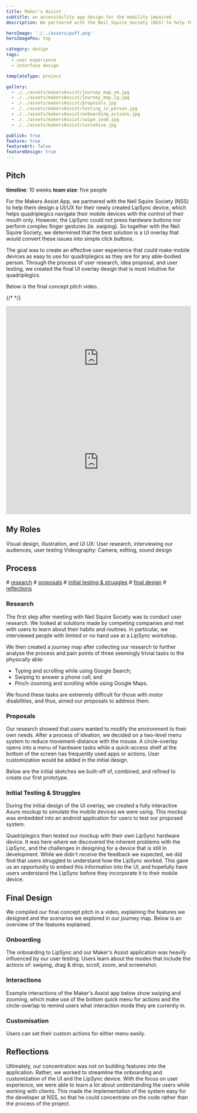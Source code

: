 ```yaml
---
title: Maker's Assist
subtitle: an accessibility app design for the mobility impaired
description: We partnered with the Neil Squire Society (NSS) to help them design a UI overlay for their newly created LipSync device, which helps quadriplegics navigate their mobile devices with the control of their mouth only.

heroImage: './../assets/puff.png'
heroImagePos: top

category: design
tags:
  - user experience
  - interface design

templateType: project

gallery:
  - ./../assets/makersAssist/journey_map_sm.jpg
  - ./../assets/makersAssist/journey_map_lg.jpg
  - ./../assets/makersAssist/proposals.jpg
  - ./../assets/makersAssist/testing_in_person.jpg
  - ./../assets/makersAssist/onboarding_actions.jpg
  - ./../assets/makersAssist/swipe_zoom.jpg
  - ./../assets/makersAssist/customise.jpg

publish: true
feature: true
featureArt: false
featureDesign: true
---
```



## Pitch

**timeline**: 10 weeks
**team size**: five people

For the Makers Assist App, we partnered with the Neil Squire Society (NSS) to help them design a UI/UX for their newly created LipSync device, which helps quadriplegics navigate their mobile devices with the control of their mouth only. However, the LipSync could not press hardware buttons nor perform complex finger gestures (ie. swiping). So together with the Neil Squire Society, we determined that the best solution is a UI overlay that would convert these issues into simple click buttons.

The goal was to create an effective user experience that could make mobile devices as easy to use for quadriplegics as they are for any able-bodied person. Through the process of user research, idea proposal, and user testing, we created the final UI overlay design that is most intuitive for quadriplegics.

Below is the final concept pitch video.

{/* <!-- TODO: Fix the iframe and squishing on mobile... --> */}
<div style="padding:56.25% 0 0 0;position:relative;"><iframe src="https://player.vimeo.com/video/211353188?h=6164afff67&byline=0&portrait=0" style="position:absolute;top:0;left:0;width:100%;height:100%;" frameborder="0" allow="autoplay; fullscreen; picture-in-picture" allowfullscreen></iframe></div><script src="https://player.vimeo.com/api/player.js"></script>

<div style="padding:56.25% 0 0 0;position:relative;"><iframe title="vimeo-player" src="https://player.vimeo.com/video/673665107?h=cd592bcdae&byline=0&portrait=0&title=0" style="position:absolute;top:0;left:0;width:100%;height:100%;" frameborder="0" allowfullscreen></iframe></div>

## My Roles

Visual design, illustration, and UI
UX: User research, interviewing our audiences, user testing
Videography: Camera, editing, sound design


## Process
\# [research](#research)
\# [proposals](#proposals)
\# [initial testing & struggles](#initial-testing--struggles)
\# [final design](#final-design)
\# [reflections](#reflections)

### Research

The first step after meeting with Neil Squire Society was to conduct user research. We looked at solutions made by competing companies and met with users to learn about their habits and routines. In particular, we interviewed people with limited or no hand use at a LipSync workshop.

We then created a journey map after collecting our research to further analyse the process and pain points of three seemingly trivial tasks to the physically able:

* Typing and scrolling while using Google Search;
* Swiping to answer a phone call; and
* Pinch-zooming and scrolling while using Google Maps.

We found these tasks are extremely difficult for those with motor disabilities, and thus, aimed our proposals to address them.

<MdxImage shadow gatsbyImageData={props.gallery.image1} link={props.gallery.image2} />


### Proposals

Our research showed that users wanted to modify the environment to their own needs. After a process of ideation, we decided on a two-level menu system to reduce movement-distance with the mouse. A circle-overlay opens into a menu of hardware tasks while a quick-access shelf at the bottom of the screen has frequently used apps or actions. User customization would be added in the initial design.

Below are the initial sketches we built-off of, combined, and refined to create our first prototype.

<MdxImage gatsbyImageData={props.gallery.image3} />


### Initial Testing & Struggles

During the initial design of the UI overlay, we created a fully interactive Axure mockup to simulate the mobile devices we were using. This mockup was embedded into an android application for users to test our proposed system.

Quadriplegics then tested our mockup with their own LipSync hardware device. It was here where we discovered the inherent problems with the LipSync, and the challenges in designing for a device that is still in development. While we didn't receive the feedback we expected, we did find that users struggled to understand how the LipSync worked. This gave us an opportunity to embed this information into the UI, and hopefully have users understand the LipSync before they incorporate it to their mobile device.

<MdxImage shadow gatsbyImageData={props.gallery.image4} />


## Final Design

We compiled our final concept pitch in a video, explaining the features we designed and the scenarios we explored in our journey map. Below is an overview of the features explained.

### Onboarding

The onboarding to LipSync and our Maker's Assist application was heavily influenced by our user testing. Users learn about the modes that include the actions of: swiping, drag & drop, scroll, zoom, and screenshot.

<MdxImage shadow gatsbyImageData={props.gallery.image5} />

### Interactions

Example interactions of the Maker's Assist app below show swiping and zooming, which make use of the bottom quick menu for actions and the circle-overlap to remind users what interaction mode they are currently in.

<MdxImage shadow gatsbyImageData={props.gallery.image6} />

### Customisation

Users can set their custom actions for either menu easily.

<MdxImage shadow gatsbyImageData={props.gallery.image7} />


## Reflections

Ultimately, our concentration was not on building features into the application. Rather, we worked to streamline the onboarding and customization of the UI and the LipSync device. With the focus on user experience, we were able to learn a lot about understanding the users while working with clients. This made the implementation of the system easy for the developer at NSS, so that he could concentrate on the code rather than the process of the project.